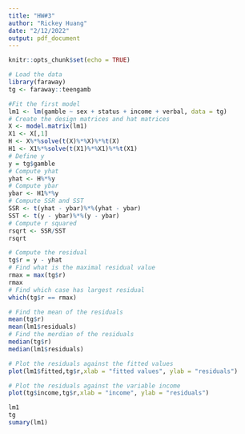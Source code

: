 ```yaml
---
title: "HW#3"
author: "Rickey Huang"
date: "2/12/2022"
output: pdf_document
---
```


```r
knitr::opts_chunk$set(echo = TRUE)
```

```r
# Load the data
library(faraway)
tg <- faraway::teengamb
```

\section{Part a}

```r
#Fit the first model
lm1 <- lm(gamble ~ sex + status + income + verbal, data = tg)
# Create the design matrices and hat matrices
X <- model.matrix(lm1)
X1 <- X[,1]
H <- X%*%solve(t(X)%*%X)%*%t(X)
H1 <- X1%*%solve(t(X1)%*%X1)%*%t(X1) 
# Define y
y = tg$gamble
# Compute yhat
yhat <- H%*%y 
# Compute ybar
ybar <- H1%*%y
# Compute SSR and SST 
SSR <- t(yhat - ybar)%*%(yhat - ybar)
SST <- t(y - ybar)%*%(y - ybar)
# Compute r squared
rsqrt <- SSR/SST
rsqrt
```

\section{Part b}

```r
# Compute the residual
tg$r = y - yhat
# Find what is the maximal residual value
rmax = max(tg$r)
rmax
# Find which case has largest residual
which(tg$r == rmax)
```

\section{Part c}

```r
# Find the mean of the residuals
mean(tg$r)
mean(lm1$residuals)
# Find the merdian of the residuals
median(tg$r)
median(lm1$residuals)
```

\section{Part d}

```r
# Plot the residuals against the fitted values
plot(lm1$fitted,tg$r,xlab = "fitted values", ylab = "residuals")
```

\section{Part e}

```r
# Plot the residuals against the variable income
plot(tg$income,tg$r,xlab = "income", ylab = "residuals")
```

\section{Part d}

```r
lm1
tg
sumary(lm1)
```

